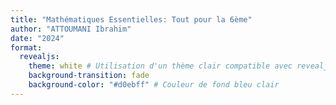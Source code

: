 ```yaml
---
title: "Mathématiques Essentielles: Tout pour la 6ème"
author: "ATTOUMANI Ibrahim"
date: "2024"
format: 
  revealjs:
    theme: white # Utilisation d'un thème clair compatible avec revealjs
    background-transition: fade
    background-color: "#d0ebff" # Couleur de fond bleu clair
---
```





